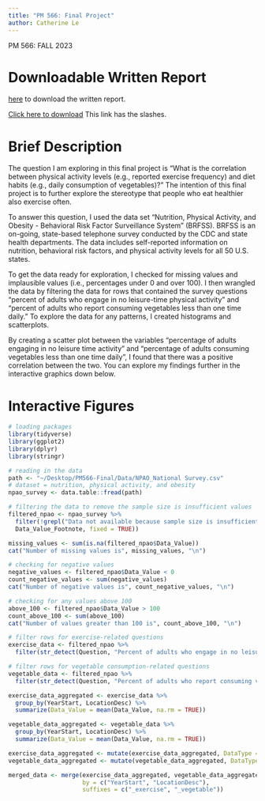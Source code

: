 ```yaml
---
title: "PM 566: Final Project"
author: Catherine Le
---
```


PM 566: FALL 2023

# Downloadable Written Report

[here](Written-Report.pdf) to download the written report.

[Click here to download](../Written-Report.pdf) This link has the slashes.

# Brief Description

The question I am exploring in this final project is "What is the correlation between physical activity levels (e.g., reported exercise frequency) and diet habits (e.g., daily consumption of vegetables)?" The intention of this final project is to further explore the stereotype that people who eat healthier also exercise often.

To answer this question, I used the data set "Nutrition, Physical Activity, and Obesity - Behavioral Risk Factor Surveillance System" (BRFSS). BRFSS is an on-going, state-based telephone survey conducted by the CDC and state health departments. The data includes self-reported information on nutrition, behavioral risk factors, and physical activity levels for all 50 U.S. states.

To get the data ready for exploration, I checked for missing values and implausible values (i.e., percentages under 0 and over 100). I then wrangled the data by filtering the data for rows that contained the survey questions "percent of adults who engage in no leisure-time physical activity" and "percent of adults who report consuming vegetables less than one time daily." To explore the data for any patterns, I created histograms and scatterplots.

By creating a scatter plot between the variables "percentage of adults engaging in no leisure time activity" and "percentage of adults consuming vegetables less than one time daily", I found that there was a positive correlation between the two. You can explore my findings further in the interactive graphics down below.

# Interactive Figures

```r
# loading packages
library(tidyverse)
library(ggplot2)
library(dplyr)
library(stringr)

# reading in the data
path <- "~/Desktop/PM566-Final/Data/NPAO_National Survey.csv" 
# dataset = nutrition, physical activity, and obesity
npao_survey <- data.table::fread(path)
```

```r
# filtering the data to remove the sample size is insufficient values
filtered_npao <- npao_survey %>%
  filter(!grepl("Data not available because sample size is insufficient.",
  Data_Value_Footnote, fixed = TRUE))
```

```r
missing_values <- sum(is.na(filtered_npao$Data_Value))
cat("Number of missing values is", missing_values, "\n")
```

```r
# checking for negative values
negative_values <- filtered_npao$Data_Value < 0
count_negative_values <- sum(negative_values)
cat("Number of negative values is", count_negative_values, "\n")
```

```r
# checking for any values above 100
above_100 <- filtered_npao$Data_Value > 100
count_above_100 <- sum(above_100)
cat("Number of values greater than 100 is", count_above_100, "\n")
```

```r
# filter rows for exercise-related questions
exercise_data <- filtered_npao %>%
  filter(str_detect(Question, "Percent of adults who engage in no leisure-time physical activity"))

# filter rows for vegetable consumption-related questions
vegetable_data <- filtered_npao %>%
  filter(str_detect(Question, "Percent of adults who report consuming vegetables less than one time daily"))
```

```r
exercise_data_aggregated <- exercise_data %>%
  group_by(YearStart, LocationDesc) %>%
  summarize(Data_Value = mean(Data_Value, na.rm = TRUE))

vegetable_data_aggregated <- vegetable_data %>%
  group_by(YearStart, LocationDesc) %>%
  summarize(Data_Value = mean(Data_Value, na.rm = TRUE))
```

```r
exercise_data_aggregated <- mutate(exercise_data_aggregated, DataType = "Exercise")
vegetable_data_aggregated <- mutate(vegetable_data_aggregated, DataType = "Vegetable")
```

```r
merged_data <- merge(exercise_data_aggregated, vegetable_data_aggregated, 
                     by = c("YearStart", "LocationDesc"), 
                     suffixes = c("_exercise", "_vegetable"))
```
